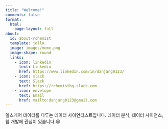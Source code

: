```yaml
---
title: "Welcome!"
comments: false
format:
  html:
    page-layout: full
about:
  id: about-rchemist
  template: jolla
  image: images/meme.png
  image-shape: round
  links: 
    - icon: linkedin
      text: Linkedin
      href: https://www.linkedin.com/in/danjang0123/
    - icon: slack
      text: Slack
      href: https://rchemisthq.slack.com
    - icon: envelope
      text: Email
      href: mailto:danjang0123@gmail.com
---
```


::: {#about-rchemist}
헬스케어 데이터를 다루는 데이터 사이언티스트입니다. 데이터 분석, 데이터 사이언스, 웹 개발에 관심이 있습니다.😃
:::
